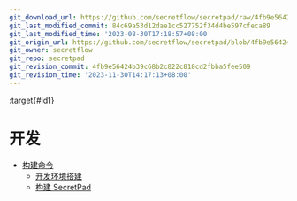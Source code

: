 ```yaml
---
git_download_url: https://github.com/secretflow/secretpad/raw/4fb9e56424b39c68b2c822c818cd2fbba5fee509/docs/development/index.rst
git_last_modified_commit: 84c69a53d12dae1cc527752f34d4be597cfeca89
git_last_modified_time: '2023-08-30T17:18:57+08:00'
git_origin_url: https://github.com/secretflow/secretpad/blob/4fb9e56424b39c68b2c822c818cd2fbba5fee509/docs/development/index.rst
git_owner: secretflow
git_repo: secretpad
git_revision_commit: 4fb9e56424b39c68b2c822c818cd2fbba5fee509
git_revision_time: '2023-11-30T14:17:13+08:00'
---
```


:target{#id1}

# 开发

<TableOfContents>


  - [构建命令](build_secretpad_cn.mdx)
    - [开发环境搭建](build_secretpad_cn.mdx#id2)
    - [构建 SecretPad](build_secretpad_cn.mdx#secretpad)
</TableOfContents>
